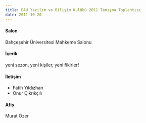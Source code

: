 ```yaml
---
title: BAU Yazılım ve Bilişim Kulübü 2011 Tanışma Toplantısı
date: 2011-10-20
---
```


#### Salon
Bahçeşehir Üniversitesi Mahkeme Salonu

#### İçerik
yeni sezon, yeni kişiler, yeni fikirler!

#### İletişim
- Fatih Yıldızhan
- Onur Çıkrıkçılı

#### Afiş
Murat Özer
